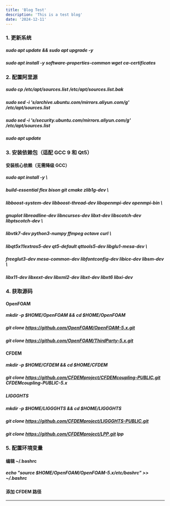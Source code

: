 ```yaml
---
title: 'Blog Test'
description: 'This is a test blog'
date: '2024-12-11'
---
```


### 1. 更新系统
##### sudo apt update && sudo apt upgrade -y
##### sudo apt install -y software-properties-common wget ca-certificates

### 2. 配置阿里源
##### sudo cp /etc/apt/sources.list /etc/apt/sources.list.bak
##### sudo sed -i 's/archive.ubuntu.com/mirrors.aliyun.com/g' /etc/apt/sources.list
##### sudo sed -i 's/security.ubuntu.com/mirrors.aliyun.com/g' /etc/apt/sources.list
##### sudo apt update

### 3. 安装依赖包（适配 GCC 9 和 Qt5）
#### 安装核心依赖（无需降级 GCC）
##### sudo apt install -y \
#####  build-essential flex bison git cmake zlib1g-dev \
#####  libboost-system-dev libboost-thread-dev libopenmpi-dev openmpi-bin \
#####  gnuplot libreadline-dev libncurses-dev libxt-dev libscotch-dev libptscotch-dev \
#####  libvtk7-dev python3-numpy ffmpeg octave curl \
#####  libqt5x11extras5-dev qt5-default qttools5-dev libglu1-mesa-dev \
#####  freeglut3-dev mesa-common-dev libfontconfig-dev libice-dev libsm-dev \
#####  libx11-dev libxext-dev libxml2-dev libxt-dev libxt6 libxi-dev

### 4. 获取源码
#### OpenFOAM
##### mkdir -p $HOME/OpenFOAM && cd $HOME/OpenFOAM
##### git clone https://github.com/OpenFOAM/OpenFOAM-5.x.git
##### git clone https://github.com/OpenFOAM/ThirdParty-5.x.git
#### CFDEM
##### mkdir -p $HOME/CFDEM && cd $HOME/CFDEM
##### git clone https://github.com/CFDEMproject/CFDEMcoupling-PUBLIC.git CFDEMcoupling-PUBLIC-5.x
##### LIGGGHTS
##### mkdir -p $HOME/LIGGGHTS && cd $HOME/LIGGGHTS
##### git clone https://github.com/CFDEMproject/LIGGGHTS-PUBLIC.git
##### git clone https://github.com/CFDEMproject/LPP.git lpp

### 5. 配置环境变量
#### 编辑 ~/.bashrc
##### echo "source $HOME/OpenFOAM/OpenFOAM-5.x/etc/bashrc" >> ~/.bashrc
####  添加 CFDEM 路径






---

